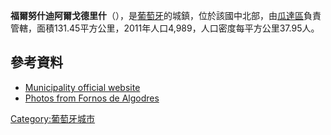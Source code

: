 {{Coord|40|37|N|7|32|W|display=title}}

'''福爾努什迪阿爾戈德里什'''（{{lang-pt|Fornos de Algodres}}），是[[葡萄牙|葡萄牙]]的城鎮，位於該國中北部，由[[瓜達區|瓜達區]]負責管轄，面積131.45平方公里，2011年人口4,989，人口密度每平方公里37.95人。

==參考資料==
*[http://www.cm-fornosdealgodres.pt Municipality official website]
*[http://www.flickr.com/photos/vitor107/sets/1433956/ Photos from Fornos de Algodres]

{{Portugal-geo-stub}}
[[Category:葡萄牙城市|Category:葡萄牙城市]]
